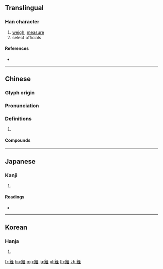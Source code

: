 {{character info/new}}
{{also|铨}}
==Translingual==

===Han character===
{{Han char|rn=167|rad=金|as=06|sn=14|four=88114|canj=COMG}}

# [[weigh]], [[measure]]
# select officials

====References====
* {{Han ref|kx=1304.210|dkj=40378|dj=1807.100|hdz=64199.080|uh=9293|ud=37523|bh=BBCD|bd=48077}}

----

==Chinese==
{{zh-forms|s=铨}}

===Glyph origin===
{{Han etym}}

===Pronunciation===
{{zh-pron
|m=quán
|c=cyun4
|mc=y
|oc=y
|cat=
}}

===Definitions===
{{zh-hanzi}}

# {{rfdef|zh}}

====Compounds====
{{zh-der|胡銓|蔣士銓|銓列|銓定考試|銓廷|銓敘|銓次|銓衡|銓選|銓部}}

----

==Japanese==

===Kanji===
{{ja-kanji|grade=|rs=金06}}

# {{defn|lang=ja|sort=金06}}

====Readings====
* {{ja-readings|on=[[せん]] (sen)|kun=[[はかり]] (hakari), [[はかる]] (hakaru)|nanori=}}

----

==Korean==

===Hanja===
{{ko-hanja|hangeul=전|eumhun=|rv=jeon|mr=chŏn|y=cen}}

# {{defn|lang=ko|sort=金06}}
[[fr:銓]]
[[hu:銓]]
[[mg:銓]]
[[ja:銓]]
[[pl:銓]]
[[th:銓]]
[[zh:銓]]